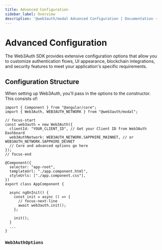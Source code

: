 ```yaml
---
title: Advanced Configuration
sidebar_label: Overview
description: '@web3auth/modal Advanced Configuration | Documentation - Web3Auth'
---
```



# Advanced Configuration

The Web3Auth SDK provides extensive configuration options that allow you to customize authentication flows, UI appearance, blockchain integrations, and security features to meet your application's specific requirements.

## Configuration Structure

When setting up Web3Auth, you'll pass in the options to the constructor. This consists of:

```tsx
import { Component } from "@angular/core";
import { Web3Auth, WEB3AUTH_NETWORK } from "@web3auth/modal";

// focus-start
const web3auth = new Web3Auth({
  clientId: "YOUR_CLIENT_ID", // Get your Client ID from Web3Auth Dashboard
  web3AuthNetwork: WEB3AUTH_NETWORK.SAPPHIRE_MAINNET, // or WEB3AUTH_NETWORK.SAPPHIRE_DEVNET
  // Core and advanced options go here
});
// focus-end

@Component({
  selector: "app-root",
  templateUrl: "./app.component.html",
  styleUrls: ["./app.component.css"],
})
export class AppComponent {

  async ngOnInit() {
    const init = async () => {
      // focus-next-line
      await web3auth.init();
    };

    init();
  }
  ...
}
```

### `Web3AuthOptions`

<Web3AuthOptions />

<AdvancedConfigOptions />

